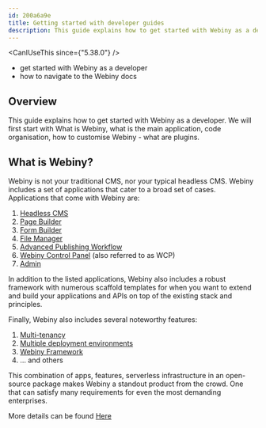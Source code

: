 ```yaml
---
id: 200a6a9e
title: Getting started with developer guides
description: This guide explains how to get started with Webiny as a developer.
---
```


<CanIUseThis since={"5.38.0"} />

<WhatYouWillLearn>

- get started with Webiny as a developer
- how to navigate to the Webiny docs

</WhatYouWillLearn>

## Overview

This guide explains how to get started with Webiny as a developer.
We will first start with What is Webiny, what is the main application, code organisation, how to customise Webiny - what are plugins.

## What is Webiny?
Webiny is not your traditional CMS, nor your typical headless CMS. Webiny includes a set of applications that cater to a broad set of cases. Applications that come with Webiny are:

1. [Headless CMS](/docs/{version}/overview/applications/headless-cms)
2. [Page Builder](/docs/{version}/overview/applications/page-builder)
3. [Form Builder](/docs/{version}/overview/applications/form-builder)
4. [File Manager](/docs/{version}/overview/applications/file-manager)
5. [Advanced Publishing Workflow](/docs/{version}/overview/applications/apw)
6. [Webiny Control Panel](/docs/{version}/overview/applications/control-panel) (also referred to as WCP)
7. [Admin](/docs/{version}/overview/applications/admin)

In addition to the listed applications, Webiny also includes a robust framework with numerous scaffold templates for when you want to extend and build your applications and APIs on top of the existing stack and principles.

Finally, Webiny also includes several noteworthy features:

1. [Multi-tenancy](/docs/{version}/overview/features/multi-tenancy)
2. [Multiple deployment environments](/docs/{version}/overview/features/multiple-environments)
3. [Webiny Framework](/docs/{version}/overview/features/framework)
4. ... and others

This combination of apps, features, serverless infrastructure in an open-source package makes Webiny a standout product from the crowd. One that can satisfy many requirements for even the most demanding enterprises.

<Alert type="info" title="Learn more about Webiny">

More details can be found [Here](/docs/{version}/overview/applications/admin)

</Alert>


